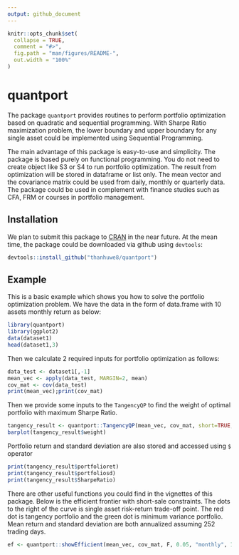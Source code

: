```yaml
---
output: github_document
---
```


<!-- README.md is generated from README.Rmd. Please edit that file -->

```r
knitr::opts_chunk$set(
  collapse = TRUE,
  comment = "#>",
  fig.path = "man/figures/README-",
  out.width = "100%"
)
```
# quantport

The package `quantport` provides routines to perform portfolio optimization based on quadratic and sequential programming. With Sharpe Ratio maximization problem, the lower boundary and upper boundary for any single asset could be implemented using Sequential Programming.

The main advantage of this package is easy-to-use and simplicity. The package is based purely on functional programming. You do not need to create object like S3 or S4 to run portfolio optimization. The result from optimization will be stored in dataframe or list only. The mean vector and the covariance matrix could be used from daily, monthly or quarterly data. The package could be used in complement with finance studies such as CFA, FRM or courses in portfolio management.

## Installation

We plan to submit this package to [CRAN](https://CRAN.R-project.org) in the near future. At the mean time, the package could be downloaded via github using `devtools`:

``` r
devtools::install_github("thanhuwe8/quantport")
```

## Example

This is a basic example which shows you how to solve the portfolio optimization problem. We have the data in the form of data.frame with 10 assets monthly return as below:

```r
library(quantport)
library(ggplot2)
data(dataset1)
head(dataset1,3)
```

Then we calculate 2 required inputs for portfolio optimization as follows:

```r
data_test <- dataset1[,-1]
mean_vec <- apply(data_test, MARGIN=2, mean)
cov_mat <- cov(data_test)
print(mean_vec);print(cov_mat)
```

Then we provide some inputs to the `TangencyQP` to find the weight of optimal portfolio with maximum Sharpe Ratio. 

```r
tangency_result <- quantport::TangencyQP(mean_vec, cov_mat, short=TRUE, rf=0, "monthly") 
barplot(tangency_result$weight)
```

Portfolio return and standard deviation are also stored and accessed using `$` operator

```r
print(tangency_result$portfolioret)
print(tangency_result$portfoliosd)
print(tangency_result$SharpeRatio)
```

There are other useful functions you could find in the vignettes of this package. Below is the efficient frontier with short-sale constraints. The dots to the right of the curve is single asset risk-return trade-off point. The red dot is tangency portfolio and the green dot is minimum variance portfolio. Mean return and standard deviation are both annualized assuming 252 trading days.

```r
ef <- quantport::showEfficient(mean_vec, cov_mat, F, 0.05, "monthly", 100, T) 
```












